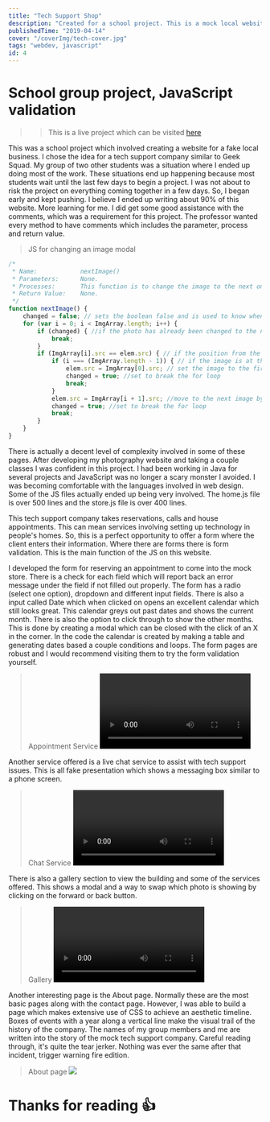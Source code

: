 ```yaml
---
title: "Tech Support Shop"
description: "Created for a school project. This is a mock local website for selling tech support. Services include a home appointment request form and even a mock live chat. There are picture modals in the gallery. As well as some fun CSS for a company history timeline. Check this one out."
publishedTime: "2019-04-14"
cover: "/coverImg/tech-cover.jpg"
tags: "webdev, javascript"
id: 4
---
```


# School group project, JavaScript validation
>> This is a live project which can be visited [here](https://codabool.com/projects#2)

This was a school project which involved creating a website for a fake local business. 
I chose the idea for a tech support company similar to Geek Squad. 
My group of two other students was a situation where I ended up doing most of the work. 
These situations end up happening because most students wait until the last few days to begin a project. 
I was not about to risk the project on everything coming together in a few days. 
So, I began early and kept pushing. 
I believe I ended up writing about 90% of this website. 
More learning for me.
I did get some good assistance with the comments, which was a requirement for this project. 
The professor wanted every method to have comments which includes the parameter, process and return value. 

> JS for changing an image modal
```js
/*
 * Name:			nextImage()
 * Parameters:		None.
 * Processes:		This function is to change the image to the next one (to the right).
 * Return Value:	None.
 */
function nextImage() {
	changed = false; // sets the boolean false and is used to know when to break from the for loop.
    for (var i = 0; i < ImgArray.length; i++) {
		if (changed) { //if the photo has already been changed to the next image, break out of the loop.
			break;
		}
		if (ImgArray[i].src == elem.src) { // if the position from the loop in the array of images is found to be the same as the current modal image
			if (i === (ImgArray.length - 1)) { // if the image is at the end of the image array
				elem.src = ImgArray[0].src; // set the image to the first image in the array
				changed = true; //set to break the for loop
				break;
			}
			elem.src = ImgArray[i + 1].src; //move to the next image by increasing to the next element in the array
			changed = true; //set to break the for loop
			break;
		}
    }
}
```

There is actually a decent level of complexity involved in some of these pages. 
After developing my photography website and taking a couple classes I was confident in this project. 
I had been working in Java for several projects and JavaScript was no longer a scary monster I avoided. 
I was becoming comfortable with the languages involved in web design. 
Some of the JS files actually ended up being very involved. 
The home.js file is over 500 lines and the store.js file is over 400 lines. 

This tech support company takes reservations, calls and house appointments. 
This can mean services involving setting up technology in people's homes. 
So, this is a perfect opportunity to offer a form where the client enters their information. 
Where there are forms there is form validation. 
This is the main function of the JS on this website. 

I developed the form for reserving an appointment to come into the mock store. There is a check for each field which will report back an error message under the field if not filled out properly.
The form has a radio (select one option), dropdown and different input fields. 
There is also a input called Date which when clicked on opens an excellent calendar which still looks great. 
This calendar greys out past dates and shows the current month. 
There is also the option to click through to show the other months. 
This is done by creating a modal which can be closed with the click of an X in the corner. 
In the code the calendar is created by making a table and generating dates based a couple conditions and loops. 
The form pages are robust and I would recommend visiting them to try the form validation yourself. 

> Appointment Service
> <Video autoPlay loop src="/posts/4/service.mp4" />

Another service offered is a live chat service to assist with tech support issues. This is all fake presentation which shows a messaging box similar to a phone screen. 

> Chat Service
> <Video autoPlay loop src="/posts/4/Chat.mp4" />

There is also a gallery section to view the building and some of the services offered. This shows a modal and a way to swap which photo is showing by clicking on the forward or back button. 

> Gallery
> <Video autoPlay loop src="/posts/4/gallery.mp4" />

Another interesting page is the About page. 
Normally these are the most basic pages along with the contact page. 
However, I was able to build a page which makes extensive use of CSS to achieve an aesthetic timeline. 
Boxes of events with a year along a vertical line make the visual trail of the history of the company. 
The names of my group members and me are written into the story of the mock tech support company. 
Careful reading through, it's quite the tear jerker. 
Nothing was ever the same after that incident, trigger warning fire edition. 

> About page
> <Img src="/posts/4/about-page.jpg" float size="lg" />

# Thanks for reading 👍